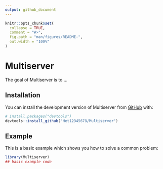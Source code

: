 ```yaml
---
output: github_document
---
```


<!-- README.md is generated from README.Rmd. Please edit that file -->

```r
knitr::opts_chunk$set(
  collapse = TRUE,
  comment = "#>",
  fig.path = "man/figures/README-",
  out.width = "100%"
)
```

# Multiserver

<!-- badges: start -->
<!-- badges: end -->

The goal of Multiserver is to ...

## Installation

You can install the development version of Multiserver from [GitHub](https://github.com/) with:

``` r
# install.packages("devtools")
devtools::install_github("Het12345678/Multiserver")
```

## Example

This is a basic example which shows you how to solve a common problem:

```r
library(Multiserver)
## basic example code
```

